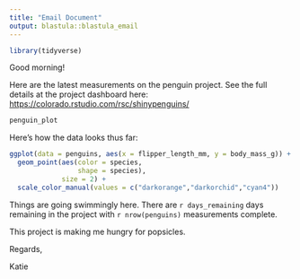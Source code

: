 ```yaml
---
title: "Email Document"
output: blastula::blastula_email
---
```


```r
library(tidyverse)
```

Good morning!

Here are the latest measurements on the penguin project. See the full details at the project dashboard here: <https://colorado.rstudio.com/rsc/shinypenguins/>

```r
penguin_plot
```

Here's how the data looks thus far:

```r
ggplot(data = penguins, aes(x = flipper_length_mm, y = body_mass_g)) +
  geom_point(aes(color = species,
                 shape = species),
             size = 2) +
  scale_color_manual(values = c("darkorange","darkorchid","cyan4"))
```

Things are going swimmingly here. There are `r days_remaining` days remaining in the project with `r nrow(penguins)` measurements complete.

This project is making me hungry for popsicles.

Regards,

Katie
